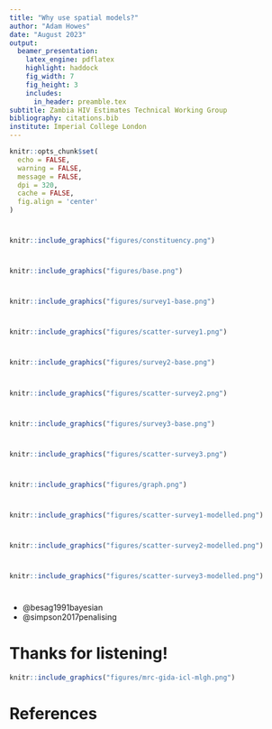 ```yaml
---
title: "Why use spatial models?"
author: "Adam Howes"
date: "August 2023"
output:
  beamer_presentation:
    latex_engine: pdflatex
    highlight: haddock
    fig_width: 7
    fig_height: 3
    includes:
      in_header: preamble.tex
subtitle: Zambia HIV Estimates Technical Working Group
bibliography: citations.bib
institute: Imperial College London
---
```


```r
knitr::opts_chunk$set(
  echo = FALSE,
  warning = FALSE,
  message = FALSE,
  dpi = 320,
  cache = FALSE,
  fig.align = 'center'
)
```

#

```r
knitr::include_graphics("figures/constituency.png")
```

#

```r
knitr::include_graphics("figures/base.png")
```

#

```r
knitr::include_graphics("figures/survey1-base.png")
```

#

```r
knitr::include_graphics("figures/scatter-survey1.png")
```

#

```r
knitr::include_graphics("figures/survey2-base.png")
```

#

```r
knitr::include_graphics("figures/scatter-survey2.png")
```

#

```r
knitr::include_graphics("figures/survey3-base.png")
```

#

```r
knitr::include_graphics("figures/scatter-survey3.png")
```

#

```r
knitr::include_graphics("figures/graph.png")
```

#

```r
knitr::include_graphics("figures/scatter-survey1-modelled.png")
```

#

```r
knitr::include_graphics("figures/scatter-survey2-modelled.png")
```

#

```r
knitr::include_graphics("figures/scatter-survey3-modelled.png")
```

#

* @besag1991bayesian
* @simpson2017penalising

# Thanks for listening!

```r
knitr::include_graphics("figures/mrc-gida-icl-mlgh.png")
```

# References {.allowframebreaks}

